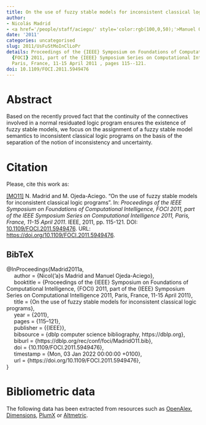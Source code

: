 ```yaml
---
title: On the use of fuzzy stable models for inconsistent classical logic programs
author:
- Nicolás Madrid
- <a href='/people/staff/aciego/' style='color:rgb(100,0,50);'>Manuel Ojeda-Aciego</a>
date: '2011'
categories: uncategorised
slug: 2011/UsFuStMoInClLoPr
details: Proceedings of the {IEEE} Symposium on Foundations of Computational Intelligence,
  {FOCI} 2011, part of the {IEEE} Symposium Series on Computational Intelligence 2011,
  Paris, France, 11-15 April 2011 , pages 115--121.
doi: 10.1109/FOCI.2011.5949476
---
```




# Abstract


Based on the recently proved fact that the continuity of the connectives involved in a normal residuated logic program ensures the existence of fuzzy stable models, we focus on the assignment of a fuzzy stable model semantics to inconsistent classical logic programs on the basis of the separation of the notion of inconsistency and uncertainty.








# Citation
Please, cite this work as:


<a name=bib-Madrid2011a></a>[[MO11]](#cite-Madrid2011a) N. Madrid and M. Ojeda-Aciego. “On the use of fuzzy stable models for inconsistent classical logic programs”. In: _Proceedings of the IEEE Symposium on Foundations of Computational Intelligence, FOCI 2011, part of the IEEE Symposium Series on Computational Intelligence 2011, Paris, France, 11-15 April 2011_. IEEE, 2011, pp. 115-121. DOI: [10.1109/FOCI.2011.5949476](https://doi.org/10.1109%2FFOCI.2011.5949476). URL: [https://doi.org/10.1109/FOCI.2011.5949476](https://doi.org/10.1109/FOCI.2011.5949476).

::: {.callout-note appearance="minimal" collapse=true}

## BibTeX

@InProceedings{Madrid2011a,<br>&nbsp;&nbsp;&nbsp;&nbsp;  author = {Nicol{\a'a}s Madrid and Manuel Ojeda-Aciego},<br>&nbsp;&nbsp;&nbsp;&nbsp;  booktitle = {Proceedings of the {IEEE} Symposium on Foundations of Computational Intelligence, {FOCI} 2011, part of the {IEEE} Symposium Series on Computational Intelligence 2011, Paris, France, 11-15 April 2011},<br>&nbsp;&nbsp;&nbsp;&nbsp;  title = {On the use of fuzzy stable models for inconsistent classical logic programs},<br>&nbsp;&nbsp;&nbsp;&nbsp;  year = {2011},<br>&nbsp;&nbsp;&nbsp;&nbsp;  pages = {115--121},<br>&nbsp;&nbsp;&nbsp;&nbsp;  publisher = {{IEEE}},<br>&nbsp;&nbsp;&nbsp;&nbsp;  bibsource = {dblp computer science bibliography, https://dblp.org},<br>&nbsp;&nbsp;&nbsp;&nbsp;  biburl = {https://dblp.org/rec/conf/foci/MadridO11.bib},<br>&nbsp;&nbsp;&nbsp;&nbsp;  doi = {10.1109/FOCI.2011.5949476},<br>&nbsp;&nbsp;&nbsp;&nbsp;  timestamp = {Mon, 03 Jan 2022 00:00:00 +0100},<br>&nbsp;&nbsp;&nbsp;&nbsp;  url = {https://doi.org/10.1109/FOCI.2011.5949476},<br>}

:::



# Bibliometric data


The following data has been extracted from resources such as [OpenAlex](https://openalex.org/), [Dimensions](https://app.dimensions.ai/), [PlumX](https://www.elsevier.com/insights/metrics/plumx) or [Altmetric](https://www.altmetric.com/).

<div style="display: flex; justify-content: center; align-items: center; height: 100%;">
<span class="__dimensions_badge_embed__" data-doi="10.1109/FOCI.2011.5949476" data-legend="always"></span></div><script async src="https://badge.dimensions.ai/badge.js" charset="utf-8"></script>

<div style="display: flex; justify-content: center; align-items: center; height: 100%;">
<a href="https://plu.mx/plum/a/?doi=10.1109/FOCI.2011.5949476" class="plumx-details" data-site="plum" data-hide-when-empty="true">On the use of fuzzy stable models for inconsistent classical logic programs</a></div>

<div style="display: flex; justify-content: center; align-items: center; height: 100%;">
<script type="text/javascript" src="https://d1bxh8uas1mnw7.cloudfront.net/assets/embed.js"></script><div data-badge-type="medium-donut" class="altmetric-embed" data-badge-details="right" data-doi="10.1109/FOCI.2011.5949476"></div></div>


## Cites

The following graph plots the number of cites received by this work from its publication, on a yearly basis.

```r
#| echo: false
#| results: asis
#| warning: false
#| message: false
source(here::here('scripts', 'manage_publications.R'))
df <- readRDS('citation_history.rds')
plot_citation_history(df)
```



## Papers citing this work

The following is a non-exhaustive list of papers that cite this work:


<a name=bib-Cornejo_2016></a>[[1]](#cite-Cornejo_2016) M. E. Cornejo, J. Medina, and E. Ramírez-Poussa. “Adjoint negations, more than residuated negations”. In: _Information Sciences_ 345 (Jun. 2016), p. 355–371. ISSN: 0020-0255. DOI: [10.1016/j.ins.2016.01.038](https://doi.org/10.1016%2Fj.ins.2016.01.038). URL: [http://dx.doi.org/10.1016/j.ins.2016.01.038](http://dx.doi.org/10.1016/j.ins.2016.01.038).

<a name=bib-Madrid_2012></a>[[2]](#cite-Madrid_2012) N. Madrid and M. Ojeda-Aciego. “On least coherence-preserving negations”. In: _2012 Annual Meeting of the North American Fuzzy Information Processing Society (NAFIPS)_. IEEE, Aug. 2012, p. 1–6. DOI: [10.1109/nafips.2012.6290981](https://doi.org/10.1109%2Fnafips.2012.6290981). URL: [http://dx.doi.org/10.1109/nafips.2012.6290981](http://dx.doi.org/10.1109/nafips.2012.6290981).


